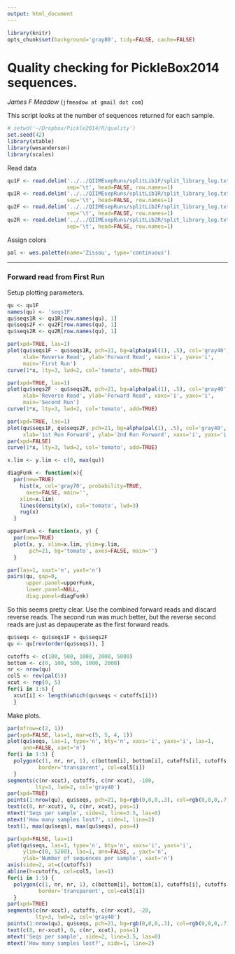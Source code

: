 ```yaml
---
output: html_document
---
```



```r
library(knitr)
opts_chunk$set(background='gray80', tidy=FALSE, cache=FALSE)
```




# Quality checking for PickleBox2014 sequences. 

_James F Meadow_ (`jfmeadow at gmail dot com`)

This script looks at the number of sequences returned for each sample. 



```r
# setwd('~/Dropbox/Pickle2014/R/quality')
set.seed(42)
library(xtable)
library(wesanderson)
library(scales)
```

Read data

```r
qu1F <- read.delim('../../QIIMEsepRuns/splitLib1F/split_library_log.txt', 
                   sep='\t', head=FALSE, row.names=1)
qu1R <- read.delim('../../QIIMEsepRuns/splitLib1R/split_library_log.txt', 
                   sep='\t', head=FALSE, row.names=1)
qu2F <- read.delim('../../QIIMEsepRuns/splitLib2F/split_library_log.txt', 
                   sep='\t', head=FALSE, row.names=1)
qu2R <- read.delim('../../QIIMEsepRuns/splitLib2R/split_library_log.txt', 
                   sep='\t', head=FALSE, row.names=1)
```


Assign colors

```r
pal <- wes.palette(name='Zissou', type='continuous')
```


-------

### Forward read from First Run

Setup plotting parameters. 

```r
qu <- qu1F
names(qu) <- 'seqs1F'
qu$seqs1R <- qu1R[row.names(qu), 1]
qu$seqs2F <- qu2F[row.names(qu), 1]
qu$seqs2R <- qu2R[row.names(qu), 1]
```


```r
par(xpd=TRUE, las=1)
plot(qu$seqs1F ~ qu$seqs1R, pch=21, bg=alpha(pal(1), .5), col='gray40',
     xlab='Reverse Read', ylab='Forward Read', xaxs='i', yaxs='i', 
     main='First Run')
curve(1*x, lty=3, lwd=2, col='tomato', add=TRUE)
```

```r
par(xpd=TRUE, las=1)
plot(qu$seqs2F ~ qu$seqs2R, pch=21, bg=alpha(pal(1), .5), col='gray40',
     xlab='Reverse Read', ylab='Forward Read', xaxs='i', yaxs='i', 
     main='Second Run')
curve(1*x, lty=3, lwd=2, col='tomato', add=TRUE)
```

```r
par(xpd=TRUE, las=1)
plot(qu$seqs1F, qu$seqs2F, pch=21, bg=alpha(pal(1), .5), col='gray40',
     xlab='1st Run Forward', ylab='2nd Run Forward', xaxs='i', yaxs='i')
par(xpd=FALSE)
curve(1*x, lty=3, lwd=2, col='tomato', add=TRUE)
```




```r
x.lim <- y.lim <- c(0, max(qu))

diagFunk <- function(x){
  par(new=TRUE)
	hist(x, col='gray70', probability=TRUE, 
	  axes=FALSE, main='', 
    xlim=x.lim)
	lines(density(x), col='tomato', lwd=3)
	rug(x)
  }

upperFunk <- function(x, y) {
  par(new=TRUE)
  plot(x, y, xlim=x.lim, ylim=y.lim, 
       pch=21, bg='tomato', axes=FALSE, main='')
  }

par(las=1, xaxt='n', yaxt='n')
pairs(qu, gap=0, 
      upper.panel=upperFunk, 
      lower.panel=NULL, 
      diag.panel=diagFunk)

```


So this seems pretty clear. Use the combined forward reads and discard reverse reads. The second run was much better, but the reverse second reads are just as depauperate as the first forward reads. 






```r
qu$seqs <- qu$seqs1F + qu$seqs2F
qu <- qu[rev(order(qu$seqs)), ]
```






```r
cutoffs <- c(100, 500, 1000, 2000, 5000)
bottom <- c(0, 100, 500, 1000, 2000)
nr <- nrow(qu)
col5 <- rev(pal(5))
xcut <- rep(0, 5)
for(i in 1:5) {
  xcut[i] <- length(which(qu$seqs < cutoffs[i]))
  }
```


Make plots. 

```r
par(mfrow=c(2, 1))
par(xpd=FALSE, las=1, mar=c(5, 5, 4, 1))
plot(qu$seqs, las=1, type='n', bty='n', xaxs='i', yaxs='i', las=1, 
     ann=FALSE, xaxt='n')
for(i in 1:5) {
  polygon(c(1, nr, nr, 1), c(bottom[i], bottom[i], cutoffs[i], cutoffs[i]), 
          border='transparent', col=col5[i])
  }
segments(c(nr-xcut), cutoffs, c(nr-xcut), -100, 
         lty=3, lwd=2, col='gray40')
par(xpd=TRUE)
points(1:nrow(qu), qu$seqs, pch=21, bg=rgb(0,0,0,.3), col=rgb(0,0,0,.7))
text(c(0, nr-xcut), 0, c(nr, xcut), pos=1)
mtext('Seqs per sample', side=2, line=3.5, las=0)
mtext('How many samples lost?', side=1, line=2)
text(1, max(qu$seqs), max(qu$seqs), pos=4)

par(xpd=FALSE, las=1)
plot(qu$seqs, las=1, type='n', bty='n', xaxs='i', yaxs='i', 
     ylim=c(0, 5200), las=1, ann=FALSE, , yaxt='n',
     ylab='Number of sequences per sample', xaxt='n')
axis(side=2, at=c(cutoffs))
abline(h=cutoffs, col=col5, las=1)
for(i in 1:5) {
  polygon(c(1, nr, nr, 1), c(bottom[i], bottom[i], cutoffs[i], cutoffs[i]), 
          border='transparent', col=col5[i])
  }
par(xpd=TRUE)
segments(c(nr-xcut), cutoffs, c(nr-xcut), -20, 
         lty=3, lwd=2, col='gray40')
points(1:nrow(qu), qu$seqs, pch=21, bg=rgb(0,0,0,.3), col=rgb(0,0,0,.7))
text(c(0, nr-xcut), 0, c(nr, xcut), pos=1)
mtext('Seqs per sample', side=2, line=3.5, las=0)
mtext('How many samples lost?', side=1, line=2)
```


